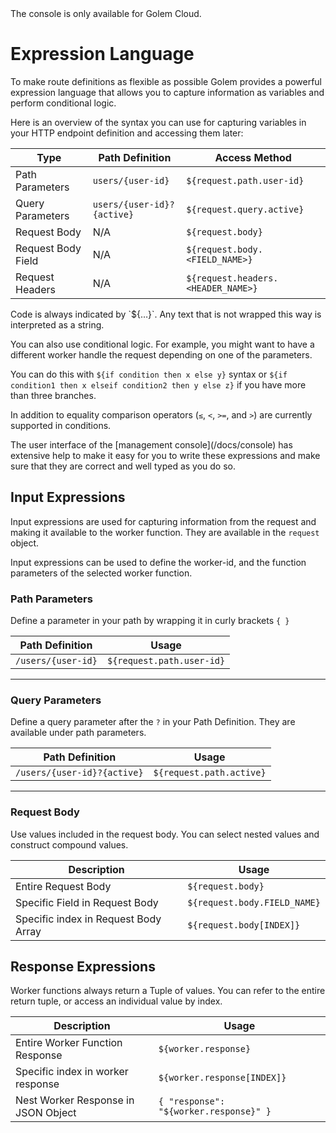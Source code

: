 
<Callout type="info">
  The console is only available for Golem Cloud.
</Callout>

# Expression Language

To make route definitions as flexible as possible Golem provides a powerful expression language that allows you to capture information as variables and perform conditional logic.

Here is an overview of the syntax you can use for capturing variables in your HTTP endpoint definition and accessing them later:

| Type               | Path Definition            | Access Method                      |
| ------------------ | -------------------------- | ---------------------------------- |
| Path Parameters    | `users/{user-id}`          | `${request.path.user-id}`          |
| Query Parameters   | `users/{user-id}?{active}` | `${request.query.active}`          |
| Request Body       | N/A                        | `${request.body}`                  |
| Request Body Field | N/A                        | `${request.body.<FIELD_NAME>}`     |
| Request Headers    | N/A                        | `${request.headers.<HEADER_NAME>}` |

<Callout type="info">
Code is always indicated by `${…}`. Any text that is not wrapped this way is interpreted as a string.
</Callout>

You can also use conditional logic. For example, you might want to have a different worker handle the request depending on one of the parameters.

You can do this with `${if condition then x else y}` syntax or `${if condition1 then x elseif condition2 then y else z}` if you have more than three branches.

In addition to equality comparison operators (`≤`, `<`, `>=`, and `>`) are currently supported in conditions.

<Callout type="info">
  The user interface of the [management console](/docs/console) has extensive help to make it easy
  for you to write these expressions and make sure that they are correct and well typed as you do
  so.
</Callout>

## Input Expressions

Input expressions are used for capturing information from the request and making it available to the worker function. They are available in the `request` object.

Input expressions can be used to define the worker-id, and the function parameters of the selected worker function.

### Path Parameters

Define a parameter in your path by wrapping it in curly brackets `{ }`

| Path Definition    | Usage                     |
| ------------------ | ------------------------- |
| `/users/{user-id}` | `${request.path.user-id}` |

---

### Query Parameters

Define a query parameter after the `?` in your Path Definition. They are available under path parameters.

| Path Definition             | Usage                    |
| --------------------------- | ------------------------ |
| `/users/{user-id}?{active}` | `${request.path.active}` |

---

### Request Body

Use values included in the request body. You can select nested values and construct compound values.

| Description                          | Usage                        |
| ------------------------------------ | ---------------------------- |
| Entire Request Body                  | `${request.body}`            |
| Specific Field in Request Body       | `${request.body.FIELD_NAME}` |
| Specific index in Request Body Array | `${request.body[INDEX]}`     |

## Response Expressions

Worker functions always return a Tuple of values. You can refer to the entire return tuple, or access an individual value by index.

| Description                         | Usage                                  |
| ----------------------------------- | -------------------------------------- |
| Entire Worker Function Response     | `${worker.response}`                   |
| Specific index in worker response   | `${worker.response[INDEX]}`            |
| Nest Worker Response in JSON Object | `{ "response": "${worker.response}" }` |
